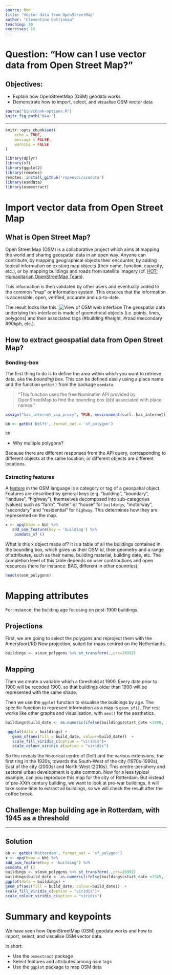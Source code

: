 ```yaml
---
source: Rmd
title: "Vector data from OpenStreetMap"
author: "Clémentine Cottineau"
teaching: 30
exercises: 15
---
```


# Question: "How can I use vector data from Open Street Map?"

## Objectives:
- Explain how OpenStreetMap (OSM) geodata works
- Demonstrate how to import, select, and visualise OSM vector data


```r
source("bin/chunk-options.R")
knitr_fig_path("04a-")
```

---

```r
knitr::opts_chunk$set(
	echo = TRUE,
	message = FALSE,
	warning = FALSE
)
```

```r
library(dplyr)
library(sf)
library(ggplot2)
library(remotes)
remotes::install_github('ropensci/osmdata')
library(osmdata)
library(osmextract)
```

# Import vector data from Open Street Map

## What is Open Street Map?

Open Street Map (OSM) is a collaborative project which aims at mapping the world and sharing geospatial data in an open way. Anyone can contribute, by mapping geographical objects their encounter, by adding topical information on existing map objects (their name, function, capacity, etc.), or by mapping buildings and roads from satellite imagery (cf. [HOT: Humanitarian OpenStreetMap Team](https://www.hotosm.org/)).

This information is then validated by other users and eventually added to the common "map" or information system. This ensures that the information is accessible, open, verified, accurate and up-to-date.

The result looks like this:
![View of OSM web interface](fig/OSM1.png)
The geospatial data underlying this interface is made of geometrical objects (i.e. points, lines, polygons) and their associated tags (#building #height, #road #secondary #90kph, etc.).

## How to extract geospatial data from Open Street Map?

### Bonding-box

The first thing to do is to define the area within which you want to retrieve data, aka the *bounding box*. This can be defined easily using a place name and the function `getbb()` from the package `osmdata`. 

> "This function uses the free Nominatim API provided by OpenStreetMap to find the bounding box (bb) associated with place names."

```r
assign("has_internet_via_proxy", TRUE, environment(curl::has_internet))

bb <- getbb('Delft', format_out = 'sf_polygon')

bb
```

- Why multiple polygons?

Because there are different responses from the API query, corresponding to different objects at the same location, or different objects are different locations.

### Extracting features

A [feature](https://wiki.openstreetmap.org/wiki/Map_features) in the OSM language is a category or tag of a geospatial object. Features are described by general keys (e.g. "building", "boundary", "landuse", "highway"), themselves decomposed into sub-categories (values) such as "farm", "hotel" or "house" for `buildings`, "motorway", "secondary" and "residential" for `highway`. This determines how they are represented on the map.


```r
x <- opq(bbox = bb) %>% 
   add_osm_feature(key = 'building') %>%
    osmdata_sf ()
```

What is this x object made of? It is a table of all the buildings contained in the bounding box, which gives us their OSM id, their geometry and a range of attributes, such as their name, building material, building date, etc. The completion level of this table depends on user contributions and open resources (here for instance: BAG, different in other countries).

```r
head(x$osm_polygons)

```

# Mapping attributes

For instance: the building age focusing on post-1900 buildings.

## Projections

First, we are going to select the polygons and reproject them with the Amersfoort/RD New projection, suited for maps centred on the Netherlands.

```r
buildings <- x$osm_polygons %>% st_transform(.,crs=28992)
```

## Mapping

Then we create a variable which a threshold at 1900. Every date prior to 1900 will be recoded 1900, so that buildings older than 1900 will be represented with the same shade.

Then we use the `ggplot` function to visualise the buildings by age. The specific function to represent information as a map is `geom_sf()`. The rest works like other graphs and visualisation, with `aes()` for the aesthetics.

```r
buildings$build_date <- as.numeric(ifelse(buildings$start_date <1900, 1900,buildings$start_date))

 ggplot(data = buildings) +
   geom_sf(aes(fill = build_date, colour=build_date))  +
   scale_fill_viridis_c(option = "viridis")+
   scale_colour_viridis_c(option = "viridis")
```

So this reveals the historical centre of Delft and the various extensions, the first ring in the 1920s, towards the South-West of the city (1970s-1990s), East of the city (2000s) and North-West (2010s).
This centre-periphery and sectoral urban development is quite common. Now for a less typical example, can you reproduce this map for the city of Rotterdam. But instead of pre-XXth century building, we want to look at pre-war buildings. It will take some time to extract all buildings, so we will check the result after the coffee break.


## Challenge: Map building age in Rotterdam, with 1945 as a threshold

---

## Solution

```r
bb <- getbb('Rotterdam', format_out = 'sf_polygon')
x <- opq(bbox = bb) %>% 
add_osm_feature(key = 'building') %>%
osmdata_sf ()
buildings <- x$osm_polygons %>% st_transform(.,crs=28992)
buildings$build_date <- as.numeric(ifelse(buildings$start_date <1945, 1945,buildings$start_date))
ggplot(data = buildings) +
geom_sf(aes(fill = build_date, colour=build_date))  +
scale_fill_viridis_c(option = "viridis")+
scale_colour_viridis_c(option = "viridis")
```


# Summary and keypoints
We have seen how OpenStreetMap (OSM) geodata works and how to import, select, and visualise OSM vector data.

In short:

- Use the `osmextract` package
- Select features and attributes among osm tags
- Use the `ggplot` package to map OSM data


